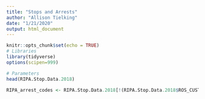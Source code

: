 ```yaml
---
title: "Stops and Arrests"
author: "Allison Tielking"
date: "1/21/2020"
output: html_document
---
```


```r
knitr::opts_chunk$set(echo = TRUE)
# Libraries
library(tidyverse)
options(scipen=999)
```

```r
# Parameters
head(RIPA.Stop.Data.2018)

RIPA_arrest_codes <- RIPA.Stop.Data.2018[!(RIPA.Stop.Data.2018$ROS_CUSTODIAL_WOUT_WARRANT_CDS == " ") , ] %>% mutate(ROS_CUSTODIAL_WOUT_WARRANT_CDS = strsplit(as.character(ROS_CUSTODIAL_WOUT_WARRANT_CDS), ", ")) %>% unnest(ROS_CUSTODIAL_WOUT_WARRANT_CDS)
```
